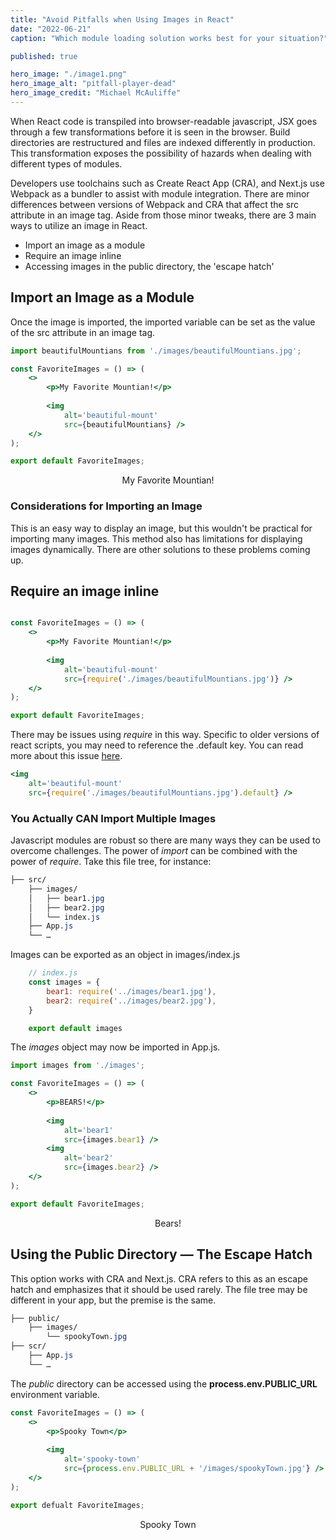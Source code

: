 ```yaml
---
title: "Avoid Pitfalls when Using Images in React"
date: "2022-06-21"
caption: "Which module loading solution works best for your situation?"

published: true

hero_image: "./image1.png"
hero_image_alt: "pitfall-player-dead"
hero_image_credit: "Michael McAuliffe"
---
```



<BrokenLine thickness={8} />


When React code is transpiled into browser-readable javascript, JSX goes
through a few transformations before it is seen in the browser. Build
directories are restructured and files are indexed differently in production.
This transformation exposes the possibility of hazards when dealing with
different types of modules.
 
Developers use toolchains such as Create React App (CRA), and Next.js use
Webpack as a bundler to assist with module integration. There are minor
differences between versions of Webpack and CRA that affect the src attribute in an
image tag. Aside from those minor tweaks, there are 3 main ways to utilize an
image in React.

* Import an image as a module
* Require an image inline 
* Accessing images in the public directory, the 'escape hatch'

<BrokenLine thickness={5} /> 

## Import an Image as a Module

Once the image is imported, the imported variable can be set as the value of the src attribute
in an image tag.

```jsx
import beautifulMountians from './images/beautifulMountians.jpg';

const FavoriteImages = () => (
    <>
        <p>My Favorite Mountian!</p>
        
        <img 
            alt='beautiful-mount'
            src={beautifulMountians} />
    </>
);

export default FavoriteImages;
```

<BrokenLine thickness={2} />

<p align='center'>My Favorite Mountian!</p>
<GridStructure 
    modifier={8}
    itemCount={1}
    extension={'jpg'} />

<BrokenLine thickness={2} />

### Considerations for Importing an Image

This is an easy way to display an image, but this wouldn't be practical for
importing many images. This method also has limitations for displaying images 
dynamically. There are other solutions to these problems coming up. 

<BrokenLine thickness={5} /> 

## Require an image inline

```jsx

const FavoriteImages = () => (
    <>
        <p>My Favorite Mountian!</p>
        
        <img 
            alt='beautiful-mount'
            src={require('./images/beautifulMountians.jpg')} />
    </>
);

export default FavoriteImages;
```

<BrokenLine thickness={2} />

There may be issues using *require* in this way. Specific to older versions of react scripts, you may need
to reference the .default key. You can read more about this issue [here](https://github.com/facebook/create-react-app/issues/9992).

```jsx
<img 
    alt='beautiful-mount'
    src={require('./images/beautifulMountians.jpg').default} />
```

<BrokenLine thickness={2} />

### You Actually CAN Import Multiple Images

Javascript modules are robust so there are many ways they can be used to overcome
challenges. The power of *import* can be combined with the power of *require*. 
Take this file tree, for instance:

```CSS
├── src/
    ├── images/
    │   ├── bear1.jpg
    │   ├── bear2.jpg
    │   └── index.js
    ├── App.js
    └── …
```

Images can be exported as an object in images/index.js

```javascript
    // index.js
    const images = {
        bear1: require('../images/bear1.jpg'),
        bear2: require('../images/bear2.jpg'),
    }

    export default images
```

<BrokenLine thickness={2} />

The *images* object may now be imported in App.js. 

```jsx
import images from './images';

const FavoriteImages = () => (
    <>
        <p>BEARS!</p>
        
        <img 
            alt='bear1'
            src={images.bear1} />
        <img 
            alt='bear2'
            src={images.bear2} />
    </>
);

export default FavoriteImages;
```

<p align='center'>Bears!</p>
<GridStructure 
    modifier={2}
    itemCount={2}
    extension={'jpg'} />

<BrokenLine thickness={5} /> 

## Using the Public Directory — The Escape Hatch

This option works with CRA and Next.js. CRA refers to this as an escape hatch and 
emphasizes that it should be used rarely. The file tree may be different in your app,
but the premise is the same.

```CSS
├── public/
    ├── images/
        └── spookyTown.jpg
├── scr/
    ├── App.js
    └── …
```

The *public* directory can be accessed using the **process.env.PUBLIC_URL** environment
variable.

```jsx
const FavoriteImages = () => (
    <>
        <p>Spooky Town</p>
        
        <img 
            alt='spooky-town'
            src={process.env.PUBLIC_URL + '/images/spookyTown.jpg'} />
    </>
);

export defualt FavoriteImages;
```

<p align='center'>Spooky Town</p>
<GridStructure 
    modifier={17}
    itemCount={1}
    extension={'jpg'} />

<BrokenLine thickness={5} /> 
